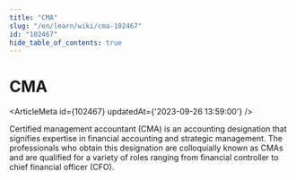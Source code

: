 ```yaml
---
title: "CMA"
slug: "/en/learn/wiki/cma-102467"
id: "102467"
hide_table_of_contents: true
---
```



# CMA

<ArticleMeta id={102467} updatedAt={'2023-09-26 13:59:00'} />
<div className='border-solid border-b border-t-0 my-4 border-[var(--ifm-color-gray-300)]' />

Certified management accountant (CMA) is an accounting designation that signifies expertise in financial accounting and strategic management. The professionals who obtain this designation are colloquially known as CMAs and are qualified for a variety of roles ranging from financial controller to chief financial officer (CFO).

